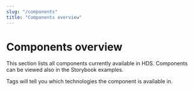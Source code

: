 ```yaml
---
slug: "/components"
title: "Components overview"
---
```



# Components overview

This section lists all components currently available in HDS. Components can be viewed also in the Storybook examples.

<div className="components-storybook-links">
  <Linkbox className="core-storybook" size={LinkboxSize.Small} linkboxAriaLabel="Core Storybook" linkAriaLabel="Core Storybook" href="/storybook/core" external heading="Core Storybook" />
  <Linkbox className="react-storybook" size={LinkboxSize.Small} linkboxAriaLabel="React Storybook" linkAriaLabel="React Storybook" href="/storybook/react" external heading="React Storybook" />
  <Linkbox className="js-documentation" size={LinkboxSize.Small} linkboxAriaLabel="Vanilla JS" linkAriaLabel="Vanilla JS" href="/getting-started/developer/#hds-js" external heading="Vanilla JS" />
</div>

Tags will tell you which technologies the component is available in.

<ComponentsList />
